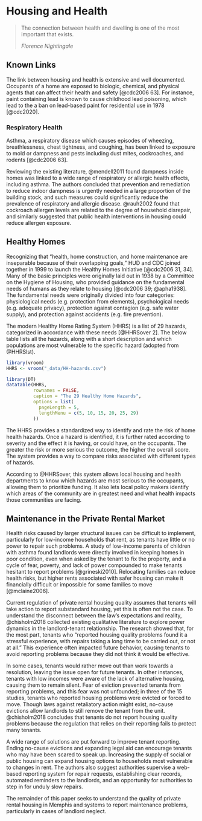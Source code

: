 # Housing and Health

> The connection between health and dwelling is one of the most important that exists.
>
> *Florence Nightingale*

## Known Links

The link between housing and health is extensive and well documented. Occupants of a home are exposed to biologic, chemical, and physical agents that can affect their health and safety [@cdc2006 63]. For instance, paint containing lead is known to cause childhood lead poisoning, which lead to the a ban on lead-based paint for residential use in 1978 [@cdc2020].

### Respiratory Health

Asthma, a respiratory disease which causes episodes of wheezing, breathlessness, chest tightness, and coughing, has been linked to exposure to mold or dampness and pests including dust mites, cockroaches, and rodents [@cdc2006 63].

Reviewing the existing literature, @mendell2011 found dampness inside homes was linked to a wide range of respiratory or allergic health effects, including asthma. The authors concluded that prevention and remediation to reduce indoor dampness is urgently needed in a large proportion of the building stock, and such measures could significantly reduce the prevalence of respiratory and allergic disease. @rauh2002 found that cockroach allergen levels are related to the degree of household disrepair, and similarly suggested that public health interventions in housing could reduce allergen exposure.

## Healthy Homes

Recognizing that "health, home construction, and home maintenance are inseparable because of their overlapping goals," HUD and CDC joined together in 1999 to launch the Healthy Homes Initiative [@cdc2006 31, 34]. Many of the basic principles were originally laid out in 1938 by a Committee on the Hygiene of Housing, who provided guidance on the fundamental needs of humans as they relate to housing [@cdc2006 39; @apha1938]. The fundamental needs were originally divided into four categories: physiological needs (e.g. protection from elements), psychological needs (e.g. adequate privacy), protection against contagion (e.g. safe water supply), and protection against accidents (e.g. fire prevention).

The modern Healthy Home Rating System (HHRS) is a list of 29 hazards, categorized in accordance with these needs [@HHRSover 2]. The below table lists all the hazards, along with a short description and which populations are most vulnerable to the specific hazard (adopted from @HHRSlst).

```r
library(vroom)
HHRS <- vroom("_data/HH-hazards.csv")
```

```r
library(DT)
datatable(HHRS,
          rownames = FALSE, 
          caption = "The 29 Healthy Home Hazards",
          options = list(
            pageLength = 5,
            lengthMenu = c(5, 10, 15, 20, 25, 29)
          ))
```

The HHRS provides a standardized way to identify and rate the risk of home health hazards. Once a hazard is identified, it is further rated according to severity and the effect it is having, or could have, on the occupants. The greater the risk or more serious the outcome, the higher the overall score. The system provides a way to compare risks associated with different types of hazards.

According to @HHRSover, this system allows local housing and health departments to know which hazards are most serious to the occupants, allowing them to prioritize funding. It also lets local policy makers identify which areas of the community are in greatest need and what health impacts those communities are facing.

<!--# Households can take certain steps to reduce health risks, such as decreasing allergens by removing pets from the home and frequent dusting and vacuuming.  -->

## Maintenance in the Private Rental Market

Health risks caused by larger structural issues can be difficult to implement, particularly for low-income households that rent, as tenants have little or no power to repair such problems. A study of low-income parents of children with asthma found landlords were directly involved in keeping homes in poor condition, even when asked by the tenant to fix the property, and a cycle of fear, poverty, and lack of power compounded to make tenants hesitant to report problems [@grineski2010]. Relocating families can reduce health risks, but higher rents associated with safer housing can make it financially difficult or impossible for some families to move [@mclaine2006].

Current regulation of private rental housing quality assumes that tenants will take action to report substandard housing, yet this is often not the case. To understand the disconnect between the law's expectations and reality, @chisholm2018 collected existing qualitative literature to explore power dynamics in the landlord-tenant relationship. The research showed that, for the most part, tenants who "reported housing quality problems found it a stressful experience, with repairs taking a long time to be carried out, or not at all." This experience often impacted future behavior, causing tenants to avoid reporting problems because they did not think it would be effective.

In some cases, tenants would rather move out than work towards a resolution, leaving the issue open for future tenants. In other instances, tenants with low incomes were aware of the lack of alternative housing, causing them to remain silent. Fear of eviction prevented tenants from reporting problems, and this fear was not unfounded; in three of the 15 studies, tenants who reported housing problems were evicted or forced to move. Though laws against retaliatory action might exist, no-cause evictions allow landlords to still remove the tenant from the unit. @chisholm2018 concludes that tenants do not report housing quality problems because the regulation that relies on their reporting fails to protect many tenants.

A wide range of solutions are put forward to improve tenant reporting. Ending no-cause evictions and expanding legal aid can encourage tenants who may have been scared to speak up. Increasing the supply of social or public housing can expand housing options to households most vulnerable to changes in rent. The authors also suggest authorities supervise a web-based reporting system for repair requests, establishing clear records, automated reminders to the landlords, and an opportunity for authorities to step in for unduly slow repairs.

The remainder of this paper seeks to understand the quality of private rental housing in Memphis and systems to report maintenance problems, particularly in cases of landlord neglect.
